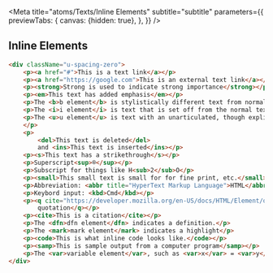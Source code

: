 
<Meta
    title="atoms/Texts/Inline Elements"
    subtitle="subtitle"
    parameters={{
        previewTabs: {
            canvas: {hidden: true},
        },
    }}
/>

## Inline Elements

<InlineElements />

```html
<div className="u-spacing-zero">
    <p><a href="#">This is a text link</a></p>
    <p><a href="https://google.com">This is an external text link</a></p>
    <p><strong>Strong is used to indicate strong importance</strong></p>
    <p><em>This text has added emphasis</em></p>
    <p>The <b>b element</b> is stylistically different text from normal text, without any special importance</p>
    <p>The <i>i element</i> is text that is set off from the normal text</p>
    <p>The <u>u element</u> is text with an unarticulated, though explicitly rendered, non-textual annotation
    </p>
    <p>
        <del>This text is deleted</del>
        and <ins>This text is inserted</ins></p>
    <p><s>This text has a strikethrough</s></p>
    <p>Superscript<sup>®</sup></p>
    <p>Subscript for things like H<sub>2</sub>O</p>
    <p><small>This small text is small for for fine print, etc.</small></p>
    <p>Abbreviation: <abbr title="HyperText Markup Language">HTML</abbr></p>
    <p>Keybord input: <kbd>Cmd</kbd></p>
    <p><q cite="https://developer.mozilla.org/en-US/docs/HTML/Element/q">This text is a short inline
        quotation</q></p>
    <p><cite>This is a citation</cite></p>
    <p>The <dfn>dfn element</dfn> indicates a definition.</p>
    <p>The <mark>mark element</mark> indicates a highlight</p>
    <p><code>This is what inline code looks like.</code></p>
    <p><samp>This is sample output from a computer program</samp></p>
    <p>The <var>variable element</var>, such as <var>x</var> = <var>y</var></p>
</div>
```